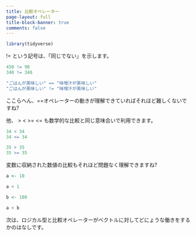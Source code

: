 ```yaml
---
title: 比較オペレーター
page-layout: full
title-block-banner: true
comments: false
---
```


```r
library(tidyverse)
```



!= という記号は、「同じでない」を示します。

```r
450 != 90
340 != 340

"ごはんが美味しい" == "味噌汁が美味しい"
"ごはんが美味しい" != "味噌汁が美味しい"
```

ここらへん、==オペレーターの動きが理解できていればそれほど難しくないですね?


他、 > < >= <= も数学的な比較と同じ意味合いで利用できます。

```r
34 < 34
34 <= 34

35 > 35
35 >= 35
```

変数に収納された数値の比較もそれほど問題なく理解できますね?

```r
a <- 10

a < 1

b <- 100

a < b
```

次は、ロジカル型と比較オペレーターがベクトルに対してどにょうな働きをするかのはなしです。

